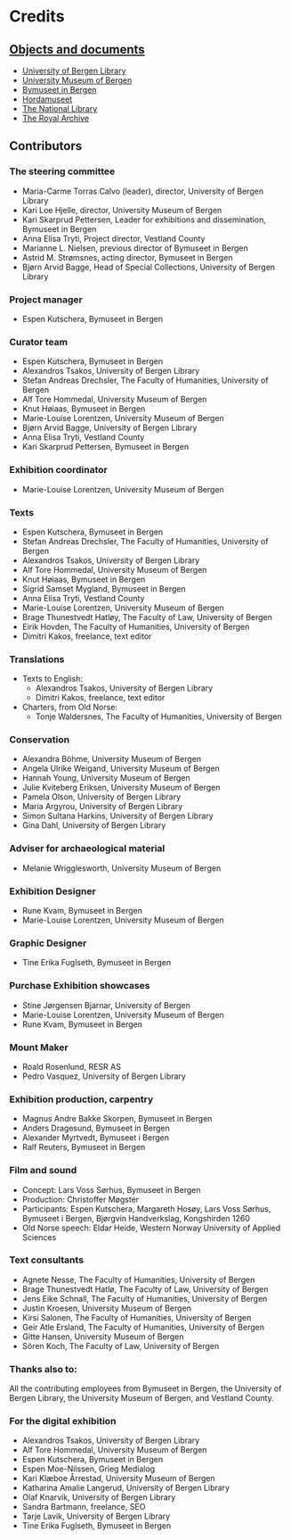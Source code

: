 
# Credits

## [Objects and documents](https://landslovjubileet.uib.no/en/gjenstander)
- [University of Bergen Library](https://www.uib.no/en/ub)
- [University Museum of Bergen](https://www.uib.no/en/universitymuseum)
- [Bymuseet in Bergen](https://bymuseet.no/?lang=en&_gl=1*1m63g1d*_up*MQ..*_ga*MTcxNTAzMDU3MS4xNzM3MzgyODk2*_ga_QEX6D8J2ZD*MTczNzM4Mjg5NS4xLjEuMTczNzM4MjkxNi4wLjAuMA..)
- [Hordamuseet](https://bymuseet.no/museum/hordamuseet/?lang=en&_gl=1*16mvm8r*_up*MQ..*_ga*MTcxNTAzMDU3MS4xNzM3MzgyODk2*_ga_QEX6D8J2ZD*MTczNzM4Mjg5NS4xLjEuMTczNzM4MjkxOS4wLjAuMA..)
- [The National Library](https://www.nb.no/en/)
- [The Royal Archive](https://www.arkivverket.no/en)

## Contributors

### The steering committee
- Maria-Carme Torras Calvo (leader), director, University of Bergen Library 
- Kari Loe Hjelle, director, University Museum of Bergen 
- Kari Skarprud Pettersen, Leader for exhibitions and dissemination, Bymuseet in Bergen 
- Anna Elisa Tryti, Project director, Vestland County 
- Marianne L. Nielsen, previous director of Bymuseet in Bergen 
- Astrid M. Strømsnes, acting director, Bymuseet in Bergen 
- Bjørn Arvid Bagge, Head of Special Collections, University of Bergen Library

### Project manager 
- Espen Kutschera, Bymuseet in Bergen

### Curator team
- Espen Kutschera, Bymuseet in Bergen
- Alexandros Tsakos, University of Bergen Library
- Stefan Andreas Drechsler, The Faculty of Humanities, University of Bergen
- Alf Tore Hommedal, University Museum of Bergen
- Knut Høiaas, Bymuseet in Bergen 
- Marie-Louise Lorentzen, University Museum of Bergen
- Bjørn Arvid Bagge, University of Bergen Library
- Anna Elisa Tryti, Vestland County 
- Kari Skarprud Pettersen, Bymuseet in Bergen

### Exhibition coordinator 
- Marie-Louise Lorentzen, University Museum of Bergen

### Texts
- Espen Kutschera, Bymuseet in Bergen
- Stefan Andreas Drechsler, The Faculty of Humanities, University of Bergen  
- Alexandros Tsakos, University of Bergen Library
- Alf Tore Hommedal, University Museum of Bergen
- Knut Høiaas, Bymuseet in Bergen 
- Sigrid Samset Mygland, Bymuseet in Bergen 
- Anna Elisa Tryti, Vestland County 
- Marie-Louise Lorentzen, University Museum of Bergen
- Brage Thunestvedt Hatløy, The Faculty of Law, University of Bergen
- Eirik Hovden, The Faculty of Humanities, University of Bergen
- Dimitri Kakos, freelance, text editor

### Translations
- Texts to English: 
  - Alexandros Tsakos, University of Bergen Library
  - Dimitri Kakos, freelance, text editor
- Charters, from Old Norse: 
  - Tonje Waldersnes, The Faculty of Humanities, University of Bergen

### Conservation
- Alexandra Böhme, University Museum of Bergen
- Angela Ulrike Weigand, University Museum of Bergen
- Hannah Young, University Museum of Bergen
- Julie Kviteberg Eriksen, University Museum of Bergen
- Pamela Olson, University of Bergen Library
- Maria Argyrou, University of Bergen Library
- Simon Sultana Harkins, University of Bergen Library
- Gina Dahl, University of Bergen Library

### Adviser for archaeological material
- Melanie Wrigglesworth, University Museum of Bergen

### Exhibition Designer 
- Rune Kvam, Bymuseet in Bergen 
- Marie-Louise Lorentzen, University Museum of Bergen

### Graphic Designer 
- Tine Erika Fuglseth, Bymuseet in Bergen

### Purchase Exhibition showcases 
- Stine Jørgensen Bjarnar, University of Bergen 
- Marie-Louise Lorentzen, University Museum of Bergen
- Rune Kvam, Bymuseet in Bergen

### Mount Maker 
- Roald Rosenlund, RESR AS 
- Pedro Vasquez, University of Bergen Library

### Exhibition production, carpentry 
- Magnus Andre Bakke Skorpen, Bymuseet in Bergen 
- Anders Dragesund, Bymuseet in Bergen 
- Alexander Myrtvedt, Bymuseet i Bergen
- Ralf Reuters, Bymuseet in Bergen

### Film and sound
- Concept: Lars Voss Sørhus, Bymuseet in Bergen
- Production: Christoffer Møgster 
- Participants: Espen Kutschera, Margareth Hosøy, Lars Voss Sørhus, Bymuseet i Bergen, Bjørgvin Handverkslag, Kongshirden 1260 
- Old Norse speech: Eldar Heide, Western Norway University of Applied Sciences

### Text consultants
- Agnete Nesse, The Faculty of Humanities, University of Bergen  
- Brage Thunestvedt Hatlø, The Faculty of Law, University of Bergen
- Jens Eike Schnall, The Faculty of Humanities, University of Bergen  
- Justin Kroesen, University Museum of Bergen
- Kirsi Salonen, The Faculty of Humanities, University of Bergen  
- Geir Atle Ersland, The Faculty of Humanities, University of Bergen  
- Gitte Hansen, University Museum of Bergen
- Sören Koch, The Faculty of Law, University of Bergen

### Thanks also to:
All the contributing employees from Bymuseet in Bergen, the University of Bergen Library, the University Museum of Bergen, and Vestland County.

### For the digital exhibition
- Alexandros Tsakos, University of Bergen Library
- Alf Tore Hommedal, University Museum of Bergen
- Espen Kutschera, Bymuseet in Bergen
- Espen Moe-Nilssen, Grieg Medialog
- Kari Klæboe Årrestad, University Museum of Bergen
- Katharina Amalie Langerud, University of Bergen Library
- Olaf Knarvik, University of Bergen Library
- Sandra Bartmann, freelance, SEO
- Tarje Lavik, University of Bergen Library
- Tine Erika Fuglseth, Bymuseet in Bergen 

<Figure
    image="/images/aapning_landslovutstillingen_24.jpg"
    title="Contributors at the opening of the exhibition at Bryggen's museum. Photo: Gunn Kristin Monsen"
    alt="Photo of some of the contributors at the opening of the exhibition at Bryggen's museum."
>
</Figure>
